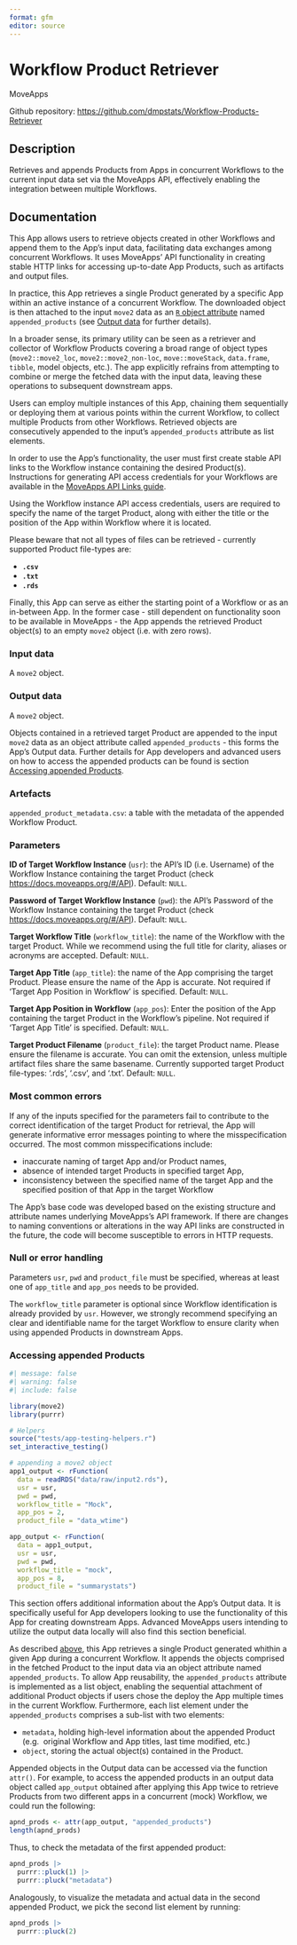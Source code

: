 ```yaml
---
format: gfm
editor: source
---
```


# Workflow Product Retriever

MoveApps

Github repository: <https://github.com/dmpstats/Workflow-Products-Retriever>


## Description

Retrieves and appends Products from Apps in concurrent Workflows to the current
input data set via the MoveApps API, effectively enabling the integration between
multiple Workflows.



## Documentation

This App allows users to retrieve objects created in other Workflows and append
them to the App's input data, facilitating data exchanges among concurrent
Workflows. It uses MoveApps' API functionality in creating stable HTTP links for
accessing up-to-date App Products, such as artifacts and output files.

In practice, this App retrieves a single Product generated by a specific App
within an active instance of a concurrent Workflow. The downloaded object is
then attached to the input `move2` data as an [`R` object
attribute](https://stat.ethz.ch/R-manual/R-devel/library/base/html/attr.html)
named `appended_products` (see [Output data](#output-data) for further details).

In a broader sense, its primary utility can be seen as a retriever and collector
of Workflow Products covering a broad range of object types (`move2::move2_loc`,
`move2::move2_non-loc`, `move::moveStack`, `data.frame`, `tibble`, model
objects, etc.). The app explicitly refrains from attempting to combine or merge
the fetched data with the input data, leaving these operations to subsequent
downstream apps.

Users can employ multiple instances of this App, chaining them sequentially or
deploying them at various points within the current Workflow, to collect
multiple Products from other Workflows. Retrieved objects are consecutively
appended to the input's `appended_products` attribute as list elements.

::: {.callout-important}
In order to use the App's functionality, the user must first create stable API links
to the Workflow instance containing the desired Product(s). Instructions for
generating API access credentials for your Workflows are available in the
[MoveApps API Links guide](https://docs.moveapps.org/#/API).
:::

Using the Workflow instance API access credentials, users are required to specify the
name of the target Product, along with either the title or the position of the
App within Workflow where it is located. 

Please beware that not all types of files can be retrieved - currently supported
Product file-types are:

  - **`.csv`**
  - **`.txt`**
  - **`.rds`**


Finally, this App can serve as either the starting point of a Workflow or as an
in-between App. In the former case - still dependent on functionality soon to be
available in MoveApps - the App appends the retrieved Product object(s) to an
empty  `move2` object (i.e. with zero rows).


### Input data

A `move2` object.


### Output data

A `move2` object. 

Objects contained in a retrieved target Product are appended to the input
`move2` data as an object attribute called `appended_products` - this forms the
App's Output data. Further details for App developers and advanced users on how
to access the appended products can be found is section [Accessing appended
Products](#accessing-appended-products).



### Artefacts

`appended_product_metadata.csv`: a table with the metadata of the appended
Workflow Product.



### Parameters

**ID of Target Workflow Instance** (`usr`): the API's ID (i.e. Username) of the
Workflow Instance containing the target Product (check
<https://docs.moveapps.org/#/API>). Default: `NULL`.


**Password of Target Workflow Instance** (`pwd`): the API's Password of the
Workflow Instance containing the target Product (check
<https://docs.moveapps.org/#/API>). Default: `NULL`.

**Target Workflow Title** (`workflow_title`): the name of the Workflow  with the
target Product. While we recommend using the full title for clarity, aliases or
acronyms are accepted. Default: `NULL`.

**Target App Title** (`app_title`): the name of the App comprising the target
Product. Please ensure the name of the App is accurate. Not required if 'Target
App Position in Workflow' is specified. Default: `NULL`.

**Target App Position in Workflow** (`app_pos`): Enter the position of the App
containing the target Product in the Workflow's pipeline. Not required if
'Target App Title' is specified. Default: `NULL`.

**Target Product Filename** (`product_file`): the target Product name. Please
ensure the filename is accurate. You can omit the extension, unless multiple
artifact files share the same basename. Currently supported target Product
file-types: '.rds', '.csv', and '.txt'. Default: `NULL`.


### Most common errors

If any of the inputs specified for the parameters fail to contribute to the
correct identification of the target Product for retrieval, the App will
generate informative error messages pointing to where the misspecification
occurred. The most common misspecifications include:

  - inaccurate naming of target App and/or Product names, 
  - absence of intended target Products in specified target App, 
  - inconsistency between the specified name of the target App and the specified 
  position of that App in the target Workflow


::: {.callout-caution}
The App's base code was developed based on the existing structure and attribute
names underlying MoveApps's API framework. If there are changes to naming
conventions or alterations in the way API links are constructed in the future,
the code will become susceptible to errors in HTTP requests.
:::

### Null or error handling

Parameters `usr`, `pwd` and `product_file` must be specified, whereas at least
one of `app_title` and `app_pos` needs to be provided.

The `workflow_title` parameter is optional since Workflow identification is
already provided by `usr`. However, we strongly recommend specifying an clear and
identifiable name for the target Workflow to ensure clarity when using appended
Products in downstream Apps.


### Accessing appended Products

```r
#| message: false
#| warning: false
#| include: false

library(move2)
library(purrr)

# Helpers
source("tests/app-testing-helpers.r")
set_interactive_testing()

# appending a move2 object
app1_output <- rFunction(
  data = readRDS("data/raw/input2.rds"),
  usr = usr, 
  pwd = pwd, 
  workflow_title = "Mock",
  app_pos = 2, 
  product_file = "data_wtime")

app_output <- rFunction(
  data = app1_output,
  usr = usr, 
  pwd = pwd, 
  workflow_title = "mock",
  app_pos = 8, 
  product_file = "summarystats")

```

This section offers additional information about the App's Output data. It is
specifically useful for App developers looking to use the functionality of
this App for creating downstream Apps. Advanced MoveApps users intending to
utilize the output data locally will also find this section beneficial.

As described [above](#documentation), this App retrieves a single Product
generated whithin a given App during a concurrent Workflow. It appends the
objects comprised in the fetched Product to the input data via an object
attribute named `appended_products`. To allow App reusability, the
`appended_products` attribute is implemented as a list object, enabling the
sequential attachment of additional Product objects if users chose the deploy
the App multiple times in the current Workflow. Furthermore, each list element
under the `appended_products` comprises a sub-list with two elements:

  - `metadata`, holding high-level information about the appended Product (e.g. 
  original Workflow and App titles, last time modified, etc.)
  - `object`, storing the actual object(s) contained in the Product.


Appended objects in the Output data can be accessed via the function `attr()`.
For example, to access the appended products in an output data object called
`app_output` obtained after applying this App twice to retrieve Products from
two different apps in a concurrent (mock) Workflow, we could run the following:

```r
apnd_prods <- attr(app_output, "appended_products")
length(apnd_prods)
```

Thus, to check the metadata of the first appended product:
```r
apnd_prods |> 
  purrr::pluck(1) |> 
  purrr::pluck("metadata")
```
Analogously, to visualize the metadata and actual data in the second appended
Product, we pick the second list element by running:
```r
apnd_prods |> 
  purrr::pluck(2)
```

